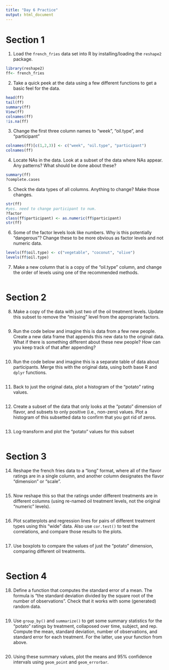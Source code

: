 ```yaml
---
title: "Day 6 Practice"
output: html_document
---
```


# Section 1

1. Load the `french_fries` data set into R by installing/loading the `reshape2` package.

```r
library(reshape2)
ff<- french_fries

```


2. Take a quick peek at the data using a few different functions to get a basic feel for the data.

```r
head(ff)
tail(ff)
summary(ff)
View(ff)
colnames(ff)
!is.na(ff)
```


3. Change the first three column names to "week", "oil.type", and "participant"

```r
colnames(ff)[c(1,2,3)] <- c("week", "oil.type", "participant")
colnames(ff)
```


4. Locate NAs in the data. Look at a subset of the data where NAs appear. Any patterns? What should be done about these?

```r
summary(ff)
?complete.cases

```


5. Check the data types of all columns. Anything to change? Make those changes.

```r
str(ff)
#yes. need to change participant to num.
?factor
class(ff$participant) <- as.numeric(ff$participant)
str(ff)
```


6. Some of the factor levels look like numbers. Why is this potentially "dangerous"? Change these to be more obvious as factor levels and not numeric data.

```r
levels(ff$oil.type) <- c("vegetable", "coconut", "olive")
levels(ff$oil.type)
```


7. Make a new column that is a copy of the "oil.type" column, and change the order of levels using one of the recommended methods.

```r

```


# Section 2

8. Make a copy of the data with just two of the oil treatment levels. Update this subset to remove the "missing" level from the appropriate factors.

```r

```


9. Run the code below and imagine this is data from a few new people. Create a new data frame that appends this new data to the original data.  What if there is something different about these new people? How can you keep track of that after appending?

```r

```


10. Run the code below and imagine this is a separate table of data about participants. Merge this with the original data, using both base R and `dplyr` functions.

```r

```


11. Back to just the original data, plot a histogram of the "potato" rating values.

```r

```


12. Create a subset of the data that only looks at the "potato" dimension of flavor, and subsets to only positive (i.e., non-zero) values.  Plot a histogram of this subsetted data to confirm that you got rid of zeros.

```r

```


13. Log-transform and plot the "potato" values for this subset 

```r

```


# Section 3

14. Reshape the french fries data to a "long" format, where all of the flavor ratings are in a single column, and another column designates the flavor "dimension" or "scale".

```r

```


15. Now reshape this so that the ratings under different treatments are in different columns (using re-named oil treatment levels, not the original "numeric" levels).

```r

```


16. Plot scatterplots and regression lines for pairs of different treatment types using this "wide" data. Also use `cor.test()` to test the correlations, and compare those results to the plots.

```r

```


17. Use boxplots to compare the values of just the "potato" dimension, comparing different oil treatments.

```r

```


# Section 4

18. Define a function that computes the standard error of a mean. The formula is "the standard deviation divided by the square root of the number of observations". Check that it works with some (generated) random data.

```r

```


19. Use `group_by()` and `summarize()` to get some summary statistics for the "potato" ratings by treatment, collaposed over time, subject, and rep.  Compute the mean, standard deviation, number of observations, and standard error for each treatment. For the latter, use your function from above.

```r

```


20. Using these summary values, plot the means and 95% confidence intervals using `geom_point` and `geom_errorbar`.

```r

```


